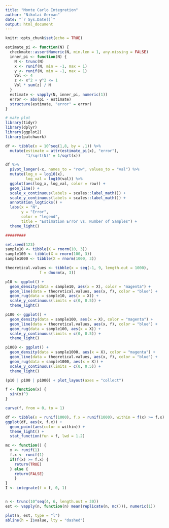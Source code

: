 ```yaml
---
title: "Monte Carlo Integration"
author: "Nikolai German"
date: "`r Sys.Date()`"
output: html_document
---
```


```r
knitr::opts_chunk$set(echo = TRUE)
```

```r
estimate_pi <- function(N) {
  checkmate::assertNumeric(N, min.len = 1, any.missing = FALSE)
  inner_pi <- function(N) {
    N <- trunc(N)
    x <- runif(N, min = -1, max = 1)
    y <- runif(N, min = -1, max = 1)
    Vol <- 4
    z <- x^2 + y^2 <= 1
    Vol * sum(z) / N
  }
  estimate <- vapply(N, inner_pi, numeric(1))
  error <- abs(pi - estimate)
  structure(estimate, "error" = error)
}
```


```r
# make plot
library(tidyr)
library(dplyr)
library(ggplot2)
library(patchwork)

df <- tibble(x = 10^seq(1,8, by = .1)) %>%
  mutate(estimate = attr(estimate_pi(x), "error"),
         "1/sqrt(N)" = 1/sqrt(x))

df %>%
  pivot_longer(-x, names_to = "row", values_to = "val") %>%
  mutate(log_x = log10(x),
         log_val = log10(val)) %>%
  ggplot(aes(log_x, log_val, color = row)) +
  geom_line() +
  scale_x_continuous(labels = scales::label_math()) +
  scale_y_continuous(labels = scales::label_math()) +
  annotation_logticks() +
  labs(x = "N", 
       y = "Error", 
       color = "legend",
       title = "Estimation Error vs. Number of Samples") +
  theme_light()

#########
```


```r
set.seed(123)
sample10 <- tibble(X = rnorm(10, 3))
sample100 <- tibble(X = rnorm(100, 3))
sample1000 <- tibble(X = rnorm(1000, 3))

theoretical.values <- tibble(x = seq(-1, 9, length.out = 1000),
               f = dnorm(x, 3))

p10 <- ggplot() +
  geom_density(data = sample10, aes(x = X), color = "magenta") +
  geom_line(data = theoretical.values, aes(x, f), color = "blue") +
  geom_rug(data = sample10, aes(x = X)) +
  scale_y_continuous(limits = c(0, 0.5)) +
  theme_light()

p100 <- ggplot() +
  geom_density(data = sample100, aes(x = X), color = "magenta") +
  geom_line(data = theoretical.values, aes(x, f), color = "blue") +
  geom_rug(data = sample100, aes(x = X)) +
  scale_y_continuous(limits = c(0, 0.5)) +
  theme_light()

p1000 <- ggplot() +
  geom_density(data = sample1000, aes(x = X), color = "magenta") +
  geom_line(data = theoretical.values, aes(x, f), color = "blue") +
  geom_rug(data = sample1000, aes(x = X)) +
  scale_y_continuous(limits = c(0, 0.5)) +
  theme_light()

(p10 | p100 | p1000) + plot_layout(axes = "collect")
```
```r
f <- function(x) {
  sin(x)^3
}

curve(f, from = 0, to = 1)

df <- tibble(x = runif(1000), f.x = runif(1000), within = f(x) >= f.x)
ggplot(df, aes(x, f.x)) +
  geom_point(aes(color = within)) +
  theme_light() +
  stat_function(fun = f, lwd = 1.2)
```


```r
mc <- function() {
  x <- runif(1)
  f.x <- runif(1)
  if(f(x) >= f.x) {
    return(TRUE)
  } else {
    return(FALSE)
    }
}
I <- integrate(f = f, 0, 1)


n <- trunc(10^seq(4, 6, length.out = 30))
est <- vapply(n, function(n) mean(replicate(n, mc())), numeric(1))

plot(n, est, type = "l")
abline(h = I$value, lty = "dashed")
```


